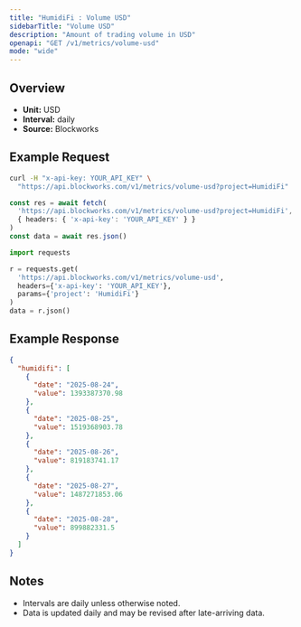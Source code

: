 ```yaml
---
title: "HumidiFi : Volume USD"
sidebarTitle: "Volume USD"
description: "Amount of trading volume in USD"
openapi: "GET /v1/metrics/volume-usd"
mode: "wide"
---
```


## Overview

- **Unit:** USD
- **Interval:** daily
- **Source:** Blockworks

## Example Request

<CodeGroup>

```bash cURL
curl -H "x-api-key: YOUR_API_KEY" \
  "https://api.blockworks.com/v1/metrics/volume-usd?project=HumidiFi"
```

```typescript TypeScript
const res = await fetch(
  'https://api.blockworks.com/v1/metrics/volume-usd?project=HumidiFi',
  { headers: { 'x-api-key': 'YOUR_API_KEY' } }
)
const data = await res.json()
```

```python Python
import requests

r = requests.get(
  'https://api.blockworks.com/v1/metrics/volume-usd',
  headers={'x-api-key': 'YOUR_API_KEY'},
  params={'project': 'HumidiFi'}
)
data = r.json()
```

</CodeGroup>

## Example Response

```json
{
  "humidifi": [
    {
      "date": "2025-08-24",
      "value": 1393387370.98
    },
    {
      "date": "2025-08-25",
      "value": 1519368903.78
    },
    {
      "date": "2025-08-26",
      "value": 819183741.17
    },
    {
      "date": "2025-08-27",
      "value": 1487271853.06
    },
    {
      "date": "2025-08-28",
      "value": 899882331.5
    }
  ]
}
```

## Notes
- Intervals are daily unless otherwise noted.
- Data is updated daily and may be revised after late-arriving data.
